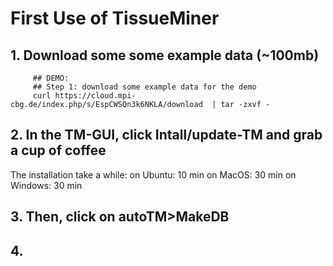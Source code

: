 
# First Use of TissueMiner

## 1. Download some some example data (~100mb)
```
     ## DEMO:
     ## Step 1: download some example data for the demo
     curl https://cloud.mpi-cbg.de/index.php/s/EspCWSQn3k6NKLA/download  | tar -zxvf -
```

## 2. In the TM-GUI, click Intall/update-TM and grab a cup of coffee
The installation take a while:
on Ubuntu: 10 min 
on MacOS: 30 min
on Windows: 30 min

## 3. Then, click on autoTM>MakeDB

## 4. 

